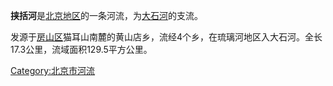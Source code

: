 {{Coord|39.6059006|115.9798648|type:river_region:CN-11_source:GoogleMaps|display=title}}
'''挟括河'''是[[北京市|北京地区]]的一条河流，为[[大石河|大石河]]的支流。

发源于[[房山区|房山区]]猫耳山南麓的黄山店乡，流经4个乡，在琉璃河地区入大石河。全长17.3公里，流域面积129.5平方公里。

[[Category:北京市河流|Category:北京市河流]]